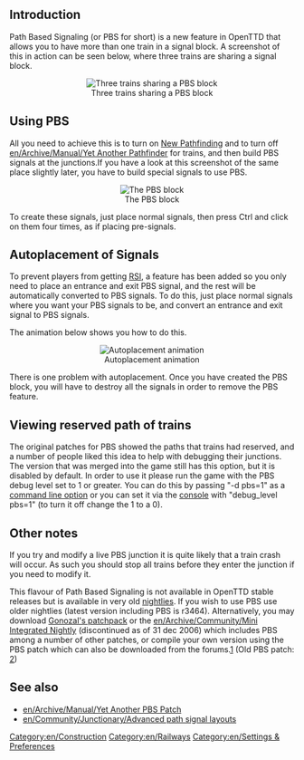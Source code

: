 {{en/Historic|This article describes first approach to path based signalling in OpenTTD. This system is no longer available. To get similar functionality in recent versions of OpenTTD, see [[en/Archive/Manual/Yet Another PBS Patch]]}}

==Introduction==
Path Based Signaling (or PBS for short) is a new feature in OpenTTD that allows you to have more than one train in a signal block. A screenshot of this in action can be seen below, where three trains are sharing a signal block.

<center>[[File:en/Pbs1.png|center|frame|Three trains sharing a PBS block]]</center>

==Using PBS==
All you need to achieve this is to turn on [[en/Archive/Manual/Settings/New global pathfinding|New Pathfinding]] and to turn off [[en/Archive/Manual/Yet Another Pathfinder]] for trains, and then build PBS signals at the junctions.If you have a look at this screenshot of the same place slightly later, you have to build special signals to use PBS.

<center>[[File:en/Pbs2.png|center|frame|The PBS block]]</center>

To create these signals, just place normal signals, then press Ctrl and click on them four times, as if placing pre-signals.

==Autoplacement of Signals==
To prevent players from getting [https://www.wikipedia.org/wiki/Repetitive_strain_injury RSI], a feature has been added so you only need to place an entrance and exit PBS signal, and the rest will be automatically converted to PBS signals. To do this, just place normal signals where you want your PBS signals to be, and convert an entrance and exit signal to PBS signals.

The animation below shows you how to do this.

<center>[[File:en/Pbs.gif|center|frame|Autoplacement animation]]</center>

There is one problem with autoplacement. Once you have created the PBS block, you will have to destroy all the signals in order to remove the PBS feature.

==Viewing reserved path of trains==
The original patches for PBS showed the paths that trains had reserved, and a number of people liked this idea to help with debugging their junctions. The version that was merged into the game still has this option, but it is disabled by default. In order to use it please run the game with the PBS debug level set to 1 or greater. You can do this by passing "-d pbs=1" as a [[en/Manual/Command line|command line option]] or you can set it via the [[en/Manual/Console|console]] with "debug_level pbs=1" (to turn it off change the 1 to a 0).

==Other notes==
If you try and modify a live PBS junction it is quite likely that a train crash will occur. As such you should stop all trains before they enter the junction if you need to modify it.

This flavour of Path Based Signaling is not available in OpenTTD stable releases but is available in very old [[en/Archive/Community/Nightly build|nightlies]]. If you wish to use PBS use older nightlies (latest version including PBS is r3464).  Alternatively, you may download [http://www.tt-forums.net/viewtopic.php?f=33&t=36127 Gonozal's patchpack] or the [[en/Archive/Community/Mini Integrated Nightly]] (discontinued as of 31 dec 2006) which includes PBS among a number of other patches, or compile your own version using the PBS patch which can also be downloaded from the forums.[http://www.tt-forums.net/viewtopic.php?f=33&t=36107] (Old PBS patch: [http://www.tt-forums.net/viewtopic.php?t=14154])

== See also ==
* [[en/Archive/Manual/Yet Another PBS Patch]]
* [[en/Community/Junctionary/Advanced path signal layouts]]

[[Category:en/Construction]]
[[Category:en/Railways]]
[[Category:en/Settings & Preferences]]
